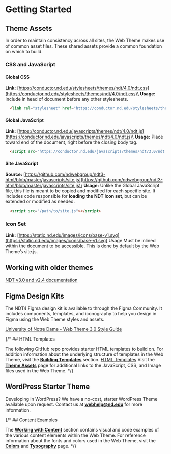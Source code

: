 
<Meta title="Getting Started" />

# Getting Started

## Theme Assets

In order to maintain consistency across all sites, the Web Theme makes use of common asset files. These shared assets provide a common foundation on which to build.

### CSS and JavaScript

#### Global CSS
**Link:** [https://conductor.nd.edu/stylesheets/themes/ndt/4.0/ndt.css](https://conductor.nd.edu/stylesheets/themes/ndt/4.0/ndt.css)\
**Usage:** Include in head of document before any other stylesheets.

```html
  <link rel="stylesheet" href="https://conductor.nd.edu/stylesheets/themes/ndt/3.0/ndt.css">
```

#### Global JavaScript
**Link:** [https://conductor.nd.edu/javascripts/themes/ndt/4.0/ndt.js](https://conductor.nd.edu/javascripts/themes/ndt/4.0/ndt.js)\
**Usage:** Place toward end of the document, right before the closing body tag.

```html
  <script src="https://conductor.nd.edu/javascripts/themes/ndt/3.0/ndt.js"></script>
```

#### Site JavaScript
**Source:** [https://github.com/ndwebgroup/ndt3-html/blob/master/javascripts/site.js](https://github.com/ndwebgroup/ndt3-html/blob/master/javascripts/site.js)\
**Usage:** Unlike the Global JavaScript file, this file is meant to be copied and modified for each specific site. It includes code responsible for **loading the NDT Icon set**, but can be extended or modified as needed.

```html
  <script src="/path/to/site.js"></script>
```

### Icon Set
**Link:** [https://static.nd.edu/images/icons/base-v1.svg](https://static.nd.edu/images/icons/base-v1.svg)
Usage Must be inlined within the document to be accessible. This is done by default by the Web Theme’s site.js.

## Working with older themes

[NDT v3.0 and v2.4 documentation](https://github.com/ndwebgroup/webtheme)

## Figma Design Kits
The NDT4 Figma design kit is available to through the Figma Community. It includes components, templates, and iconography to help you design in Figma using the Web Theme styles and assets.

<p><a href="https://conductor.nd.edu/styleguide/4.0/" className="btn">University of Notre Dame - Web Theme 3.0 Style Guide</a></p>

{/* ## HTML Templates

The following GitHub repo provides starter HTML templates to build on. For addition information about the underlying structure of templates in the Web Theme, visit the **[Building Templates](/v4/templates/)** section.
[HTML Templates](https://github.com/ndwebgroup/ndt3-html/)
Visit the **[Theme Assets]( v4/assets )** page for additional links to the JavaScript, CSS, and Image files used in the Web Theme. */}

## WordPress Starter Theme

Developing in WordPress? We have a no-cost, starter WordPress Theme available  upon request. Contact us at **[webhelp@nd.edu](mailto:webhelp@nd.edu)** for more information.

{/* ## Content Examples

The **[Working with Content](v4/content)** section contains visual and code examples of the various content elements within the Web Theme.
For reference information about the fonts and colors used in the Web Theme, visit the **[Colors](/docs/foundation-colors--docs/)** and **[Typography](/docs/foundation-typography--docs/)** page. */}